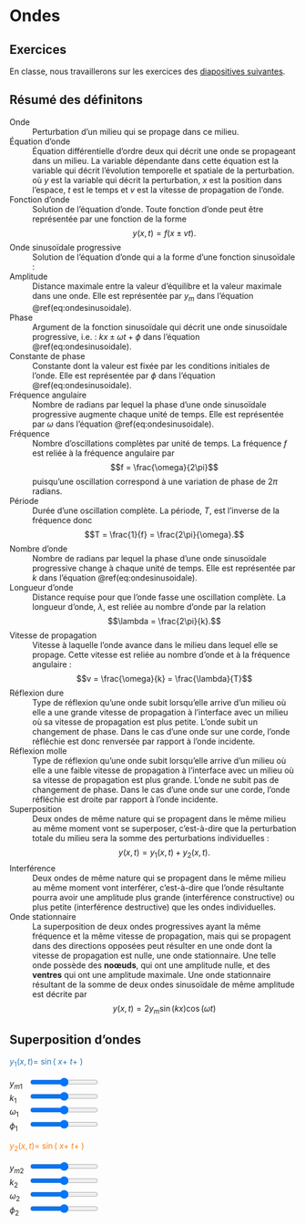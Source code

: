 # Ondes

## Exercices {-}

En classe, nous travaillerons sur les exercices des [diapositives 
suivantes][C2diapos].

## Résumé des définitons

Onde
: Perturbation d'un milieu qui se propage dans ce milieu.

Équation d'onde
: Équation différentielle d'ordre deux qui décrit une onde se propageant dans
un milieu. La variable dépendante dans cette équation est la variable qui
décrit l'évolution temporelle et spatiale de la perturbation.
\begin{equation}
  \frac{\partial^2 y}{\partial x^2} = \frac{1}{v^2} \frac{\partial^2 y}{\partial t^2}
  (\#eq:equationonde)
\end{equation}
où $y$ est la variable qui décrit la perturbation, $x$ est la position dans
l'espace, $t$ est le temps et $v$ est la vitesse de propagation de l'onde.

Fonction d'onde
: Solution de l'équation d'onde. Toute fonction d'onde peut être représentée
par une fonction de la forme
$$y(x, t) = f(x \pm vt).$$

Onde sinusoïdale progressive
: Solution de l'équation d'onde qui a la forme d'une fonction sinusoïdale :
\begin{equation}
  y(x, t) = y_m \sin(kx \pm \omega t + \phi).
  (\#eq:ondesinusoidale)
\end{equation}

Amplitude
: Distance maximale entre la valeur d'équilibre et la valeur maximale
dans une onde. Elle est représentée par $y_m$ dans l'équation 
\@ref(eq:ondesinusoidale).

Phase
: Argument de la fonction sinusoïdale qui décrit une onde sinusoïdale
progressive, i.e. : $kx \pm \omega t + \phi$ dans l'équation
\@ref(eq:ondesinusoidale).

Constante de phase
: Constante dont la valeur est fixée par les conditions initiales de l'onde.
Elle est représentée par $\phi$ dans l'équation \@ref(eq:ondesinusoidale).

Fréquence angulaire
: Nombre de radians par lequel la phase d'une onde sinusoïdale progressive
augmente chaque unité de temps. Elle est représentée par $\omega$ dans 
l'équation \@ref(eq:ondesinusoidale).

Fréquence
: Nombre d'oscillations complètes par unité de temps. La fréquence $f$ est
reliée à la fréquence angulaire par
$$f = \frac{\omega}{2\pi}$$
puisqu'une oscillation correspond à une variation de phase de $2\pi$ radians.

Période
: Durée d'une oscillation complète. La période, $T$, est l'inverse de la
fréquence donc
$$T = \frac{1}{f} = \frac{2\pi}{\omega}.$$

Nombre d'onde
: Nombre de radians par lequel la phase d'une onde sinusoïdale progressive
change à chaque unité de temps. Elle est représentée par $k$ dans 
l'équation \@ref(eq:ondesinusoidale).

Longueur d'onde
: Distance requise pour que l'onde fasse une oscillation complète. La longueur
d'onde, $\lambda$, est reliée au nombre d'onde par la relation
$$\lambda = \frac{2\pi}{k}.$$

Vitesse de propagation
: Vitesse à laquelle l'onde avance dans le milieu dans lequel elle se propage.
Cette vitesse est reliée au nombre d'onde et à la fréquence angulaire :
$$v = \frac{\omega}{k} = \frac{\lambda}{T}$$

Réflexion dure
: Type de réflexion qu'une onde subit lorsqu'elle arrive d'un milieu où elle a
une grande vitesse de propagation à l'interface avec un milieu où sa vitesse de
propagation est plus petite. L'onde subit un changement de phase.  Dans le cas
d'une onde sur une corde, l'onde réfléchie est donc renversée par rapport à
l'onde incidente.

Réflexion molle
: Type de réflexion qu'une onde subit lorsqu'elle arrive d'un milieu où elle a
une faible vitesse de propagation à l'interface avec un milieu où sa vitesse de
propagation est plus grande. L'onde ne subit pas de changement de phase. Dans
le cas d'une onde sur une corde, l'onde réfléchie est droite par rapport à
l'onde incidente.

Superposition
: Deux ondes de même nature qui se propagent dans le même milieu au même moment
vont se superposer, c'est-à-dire que la perturbation totale du milieu sera la
somme des perturbations individuelles :
$$y(x, t) = y_1(x, t) + y_2(x, t).$$

Interférence
: Deux ondes de même nature qui se propagent dans le même milieu au même moment
vont interférer, c'est-à-dire que l'onde résultante pourra avoir une amplitude
plus grande (interférence constructive) ou plus petite (interférence
destructive) que les ondes individuelles.

Onde stationnaire
: La superposition de deux ondes progressives ayant la même fréquence et la
même vitesse de propagation, mais qui se propagent dans des directions opposées
peut résulter en une onde dont la vitesse de propagation est nulle, une onde
stationnaire. Une telle onde possède des **noœuds**, qui ont une amplitude
nulle, et des **ventres** qui ont une amplitude maximale. Une onde stationnaire
résultant de la somme de deux ondes sinusoïdale de même amplitude est décrite par
$$y(x, t) = 2y_m \sin(kx)\cos(\omega t)$$


## Superposition d'ondes

<div>
<div class="figures" style="float: left">
  <div id="figure1a"></div>
  <div id="figure1"></div>
  <div id="figure2a"></div>
  <div id="figure2"></div>
</div>

<div class="fctEquation" style="color: rgb(42, 119, 178)">
$y_1(x, t) =$ <span class="ym1Value"></span>
  $\sin($<span class="k1Value"></span> $x +$ <span class="w1Value"></span> $t +$
  <span class="phi1Value"></span>$)$
</div>

<div class="controls">
<p>
<span style="display: inline-block; width: 30px">$y_{m1}$</span>
<input id="ym1" type="range" min="0" max="5" step="0.1" style="width: 120px;">
<br>
<span style="display: inline-block; width: 30px">$k_1$</span>
<input id="k1" type="range" min="0" max="10" step="0.1" style="width: 120px;">
<br>
<span style="display: inline-block; width: 30px">$\omega_1$</span>
<input id="w1" type="range" min="0" max="10" step="0.1" style="width: 120px;">
<br>
<span style="display: inline-block; width: 30px">$\phi_1$</span>
<input id="phi1" type="range" min="-10" max="10" step="0.05" style="width: 120px;">
</p>

</div>
<div class="fctEquation" style="color: rgb(255, 127, 14)">
$y_2(x, t) =$ <span class="ym2Value"></span>
  $\sin($<span class="k2Value"></span> $x +$ <span class="w2Value"></span> $t +$
  <span class="phi2Value"></span>$)$
</div>

<div class="controls">
<p>
<span style="display: inline-block; width: 30px">$y_{m2}$</span>
<input id="ym2" type="range" min="0" max="5" step="0.1" style="width: 120px;">
<br>
<span style="display: inline-block; width: 30px">$k_2$</span>
<input id="k2" type="range" min="0" max="10" step="0.1" style="width: 120px;">
<br>
<span style="display: inline-block; width: 30px">$\omega_2$</span>
<input id="w2" type="range" min="0" max="10" step="0.1" style="width: 120px;">
<br>
<span style="display: inline-block; width: 30px">$\phi_2$</span>
<input id="phi2" type="range" min="-10" max="10" step="0.05" style="width: 120px;">
</p>
</div>

</div>
<script src="https://d3js.org/d3.v4.min.js"></script>
<script src="js/plot.js"></script>
<script>
var t = d3.range(0, 20, 0.05);
var x = d3.range(0, 20, 0.05);
var y1x = x.map(function(d) { return Math.sin(d); });
var y1t = t.map(function(d) { return Math.sin(d); });
var y2x = x.map(function(d) { return Math.sin(d); });
var y2t = t.map(function(d) { return Math.sin(d); });
var yx = x.map(function(d, i) { return y1x[i] + y2x[i]; });
var yt = t.map(function(d, i) { return y1t[i] + y2t[i]; });
var params = {ym1: 1, k1: 1, w1: 1, phi1: 0,
              ym2: 1, k2: 1, w2: 1, phi2: 0};
var plotxtot = lineChart()
    .yAxisLabel("y")
    .xAxisLabel("x")
    .margins({top: 10, right: 20, bottom: 6, left: 60})
    .dimensions({width: 480, height: 150})
    .xdomain([0, 20])
    .ydomain([-10, 10])
    .colori(2)
    .toggleZoom();
var plotx = lineChart()
    .yAxisLabel("y")
    .xAxisLabel("x")
    .dimensions({width: 480, height: 150})
    .xdomain([0, 20])
    .ydomain([-6, 6])
    .toggleZoom();
var plotttot = lineChart()
    .yAxisLabel("y")
    .xAxisLabel("t")
    .margins({top: 10, right: 20, bottom: 6, left: 60})
    .dimensions({width: 480, height: 150})
    .xdomain([0, 20])
    .ydomain([-10, 10])
    .colori(2)
    .toggleZoom();
var plott = lineChart()
    .xAxisLabel("t")
    .yAxisLabel("y")
    .dimensions({width: 480, height: 150})
    .xdomain([0, 20])
    .ydomain([-6, 6])
    .toggleZoom();
d3.select("#figure1")
    .data([d3.zip(x, y1x)])
    .call(plotx);
d3.select("#figure1")
    .data([d3.zip(x, y2x)])
    .call(plotx);
d3.select("#figure1a")
    .data([d3.zip(x, yx)])
    .call(plotxtot);
d3.select("#figure2")
    .data([d3.zip(t, y1t)])
    .call(plott);
d3.select("#figure2")
    .data([d3.zip(t, y2t)])
    .call(plott);
d3.select("#figure2a")
    .data([d3.zip(x, yt)])
    .call(plotttot);

function redraw() {
  y1t = t.map(function(d) {
    return params.ym1 * Math.sin(params.w1 * d + params.phi1); });
  y1x = t.map(function(d) {
    return params.ym1 * Math.sin(params.k1 * d + params.phi1); });
  plotx.update(d3.zip(t, y1x), '#line0');
  plott.update(d3.zip(t, y1t), '#line0');

  y2t = t.map(function(d) {
    return params.ym2 * Math.sin(params.w2 * d + params.phi2); });
  y2x = t.map(function(d) {
    return params.ym2 * Math.sin(params.k2 * d + params.phi2); });
  plotx.update(d3.zip(t, y2x), '#line1');
  plott.update(d3.zip(t, y2t), '#line1');

  yx = x.map(function(d, i) { return y1x[i] + y2x[i]; });
  yt = t.map(function(d, i) { return y1t[i] + y2t[i]; });
  plotxtot.update(d3.zip(t, yx));
  plotttot.update(d3.zip(t, yt));
}

function set_control(varName) {
  d3.selectAll("." + varName + "Value")
    .each(function(d) { d3.select(this).html(params[varName]); });
  document.getElementById(varName).value = params[varName];
  d3.select("#" + varName)
    .on("input", function() {
        params[varName] = +this.value;
        redraw();
        d3.selectAll("." + varName + "Value")
          .each(function(d) { d3.select(this).html(params[varName]); });
    });
}

set_control("ym1")
set_control("ym2")
set_control("k1")
set_control("k2")
set_control("w1")
set_control("w2")
set_control("phi1")
set_control("phi2")
</script>

[C2diapos]: https://docs.google.com/presentation/d/1F_qGEigxyhEB_4e2l42NMirouCP9RO_DOlp_TYmgjto/edit?usp=sharing
